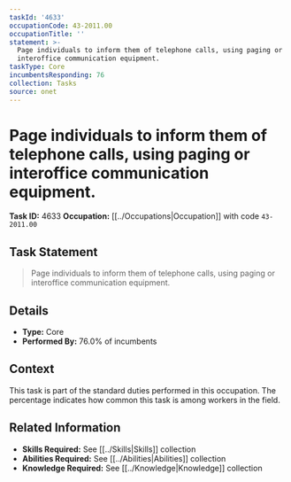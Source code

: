 ```yaml
---
taskId: '4633'
occupationCode: 43-2011.00
occupationTitle: ''
statement: >-
  Page individuals to inform them of telephone calls, using paging or
  interoffice communication equipment.
taskType: Core
incumbentsResponding: 76
collection: Tasks
source: onet
---
```

# Page individuals to inform them of telephone calls, using paging or interoffice communication equipment.

**Task ID:** 4633
**Occupation:** [[../Occupations|Occupation]] with code `43-2011.00`

## Task Statement

> Page individuals to inform them of telephone calls, using paging or interoffice communication equipment.

## Details

- **Type:** Core
- **Performed By:** 76.0% of incumbents

## Context

This task is part of the standard duties performed in this occupation. The percentage indicates how common this task is among workers in the field.

## Related Information

- **Skills Required:** See [[../Skills|Skills]] collection
- **Abilities Required:** See [[../Abilities|Abilities]] collection
- **Knowledge Required:** See [[../Knowledge|Knowledge]] collection
